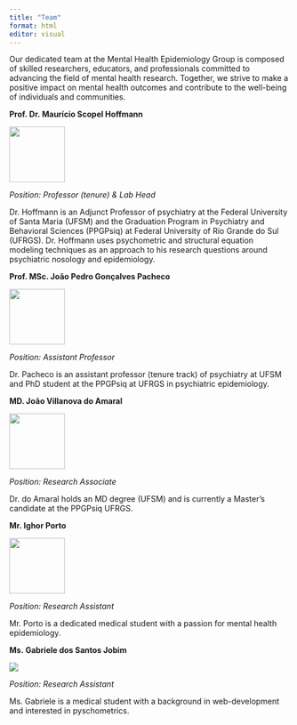 ```yaml
---
title: "Team"
format: html
editor: visual
---
```


Our dedicated team at the Mental Health Epidemiology Group is composed of skilled researchers, educators, and professionals committed to advancing the field of mental health research. Together, we strive to make a positive impact on mental health outcomes and contribute to the well-being of individuals and communities.

**Prof. Dr. Maurício Scopel Hoffmann**

![](identidade_visual/team/hoffmann-modified.png){fig-align="center" width="100"}

*Position: Professor (tenure) & Lab Head*

Dr. Hoffmann is an Adjunct Professor of psychiatry at the Federal University of Santa Maria (UFSM) and the Graduation Program in Psychiatry and Behavioral Sciences (PPGPsiq) at Federal University of Rio Grande do Sul (UFRGS). Dr. Hoffmann uses psychometric and structural equation modeling techniques as an approach to his research questions around psychiatric nosology and epidemiology.

**Prof. MSc. João Pedro Gonçalves Pacheco**

![](identidade_visual/team/joaopacheco-modified.png){fig-align="center" width="100"}

*Position: Assistant Professor*

Dr. Pacheco is an assistant professor (tenure track) of psychiatry at UFSM and PhD student at the PPGPsiq at UFRGS in psychiatric epidemiology.

**MD. João Villanova do Amaral**

![](identidade_visual/team/joaoamaral-modified.png){fig-align="center" width="100"}

*Position: Research Associate*

Dr. do Amaral holds an MD degree (UFSM) and is currently a Master's candidate at the PPGPsiq UFRGS.

**Mr. Ighor Porto**

![](identidade_visual/team/ighor-modified.png){fig-align="center" width="100"}

*Position: Research Assistant*

Mr. Porto is a dedicated medical student with a passion for mental health epidemiology.

**Ms. Gabriele dos Santos Jobim**

![](images/Screenshot_20240111_093745_WhatsApp.jpg){#gb}

*Position: Research Assistant*

Ms. Gabriele is a medical student with a background in web-development and interested in pyschometrics.
